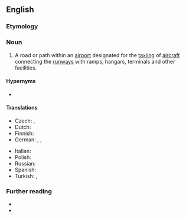 ==English==

===Etymology===
{{compound|en|taxi|way}}

===Noun===
{{en-noun}}

# {{lb|en|aviation}} A road or path within an [[airport]] designated for the [[taxiing]] of [[aircraft]] connecting the [[runways]] with ramps, hangars, terminals and other facilities.

====Hypernyms====
* {{l|en|way}}

====Translations====
{{trans-top|road or path on an airport for taxiing}}
* Czech: {{t|cs|pojezdová dráha|f}}, {{t|cs|pojížděčka|f}}
* Dutch: {{t+|nl|taxibaan}}
* Finnish: {{t+|fi|rullaustie}}
* German: {{t+|de|Rollbahn|f}}, {{t+|de|Rollfeld|n}}, {{t|de|Rollweg|m}}
{{trans-mid}}
* Italian: {{t|it|pista di rullaggio|f}}
* Polish: {{t|pl|droga kołowania|f}}
* Russian: {{t|ru|рулежная дорожка}}
* Spanish: {{t|es|calle de rodaje}}
* Turkish: {{t|tr|taksirut}}, {{t|tr|taksi yolu}}
{{trans-bottom}}

===Further reading===
* {{R:OneLook}}
* {{pedia}}